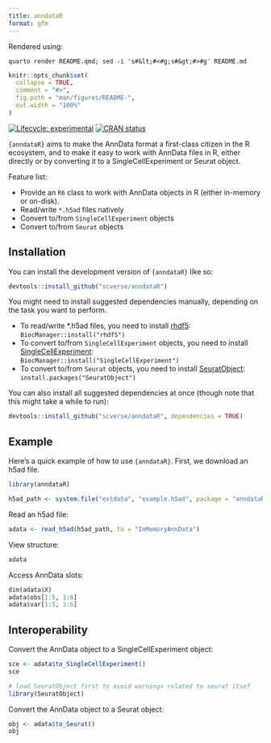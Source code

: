 ```yaml
---
title: anndataR
format: gfm
---
```


:::{.content-hidden}
Rendered using:
```
quarto render README.qmd; sed -i 's#&lt;#<#g;s#&gt;#>#g' README.md
```
:::

<!-- README.md is generated from README.qmd. Please edit that file -->

```r
knitr::opts_chunk$set(
  collapse = TRUE,
  comment = "#>",
  fig.path = "man/figures/README-",
  out.width = "100%"
)
```

<!-- badges: start -->
[![Lifecycle: experimental](https://img.shields.io/badge/lifecycle-experimental-orange.svg)](https://lifecycle.r-lib.org/articles/stages.html#experimental)
[![CRAN status](https://www.r-pkg.org/badges/version/anndataR)](https://CRAN.R-project.org/package=anndataR)
<!-- badges: end -->


`{anndataR}` aims to make the AnnData format a first-class citizen in the R ecosystem, and to make it easy to work with AnnData files in R, either directly
or by converting it to a SingleCellExperiment or Seurat object.

Feature list:

* Provide an `R6` class to work with AnnData objects in R (either in-memory or on-disk).
* Read/write `*.h5ad` files natively
* Convert to/from `SingleCellExperiment` objects
* Convert to/from `Seurat` objects


## Installation

You can install the development version of `{anndataR}` like so:

``` r
devtools::install_github("scverse/anndataR")
```

You might need to install suggested dependencies manually, depending on the task you want to perform.

* To read/write *.h5ad files, you need to install [rhdf5](https://bioconductor.org/packages/release/bioc/html/rhdf5.html):  
  `BiocManager::install("rhdf5")`
* To convert to/from `SingleCellExperiment` objects, you need to install [SingleCellExperiment](https://bioconductor.org/packages/release/bioc/html/SingleCellExperiment.html):  
  `BiocManager::install("SingleCellExperiment")`
* To convert to/from `Seurat` objects, you need to install [SeuratObject](https://cran.r-project.org/package=SeuratObject):  
  `install.packages("SeuratObject")`

You can also install all suggested dependencies at once (though note that this might take a while to run):

``` r
devtools::install_github("scverse/anndataR", dependencies = TRUE)
```

## Example

Here's a quick example of how to use `{anndataR}`. First, we download an h5ad file.

```r
library(anndataR)

h5ad_path <- system.file("extdata", "example.h5ad", package = "anndataR")
```

Read an h5ad file:

```r
adata <- read_h5ad(h5ad_path, to = "InMemoryAnnData")
```

View structure:
```r
adata
```

Access AnnData slots:
```r
dim(adata$X)
adata$obs[1:5, 1:6]
adata$var[1:5, 1:6]
```

## Interoperability

Convert the AnnData object to a SingleCellExperiment object:
```r
sce <- adata$to_SingleCellExperiment()
sce
```

```r
# load SeuratObject first to avoid warnings related to seurat itsef
library(SeuratObject)
```

Convert the AnnData object to a Seurat object:
```r
obj <- adata$to_Seurat()
obj
```

